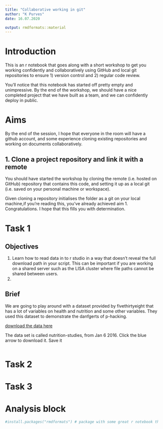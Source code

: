 ```yaml
---
title: "Collaborative working in git"
author: "K Purves"
date: 16.07.2020

output: rmdformats::material
---
```


# Introduction

This is an r notebook that goes along with a short workshop to get you working confidently and collaboratively using GitHub and local git repositories to ensure 1) version control and 2) regular code review.

You'll notice that this notebook has started off pretty empty and unimpressive. By the end of the workshop, we should have a nice completed project that we have built as a team, and we can confidently deploy in public. 

# Aims

By the end of the session, I hope that everyone in the room will have a github account, and some experience cloning existing repositories and working on documents collaboratively. 

## 1. Clone a project repository and link it with a remote

You should have started the workshop by cloning the remote (i.e. hosted on GitHub) repository that contains this code, and setting it up as a local git (i.e. saved on your personal machine or workspace).

Given cloning a repository initialises the folder as a git on your local machine,if you're reading this, you've already achieved aim 1. Congratulations. I hope that this fills you with determination. 

# Task 1 

## Objectives 

1. Learn how to read data in to r studio in a way that doesn't reveal the full download path in your script. This can be important if you are working on a shared server such as the LISA cluster where file paths cannot be shared between users.  
2. 

## Brief

We are going to play around with a dataset provided by fivethirtyeight that has a lot of variables on health and nutrition and some other variables. They used this dataset to demonstrate the danfgerts of p-hacking. 

[download the data here](https://data.fivethirtyeight.com/)

The data set is called nutrition-studies, from Jan 6 2016. Click the blue arrow to download it. Save it  


```r



```


# Task 2

# Task 3



# Analysis block

```r

#install.packages("rmdformats") # package with some great r notebook themes to play around with. Im testing some out.

```



